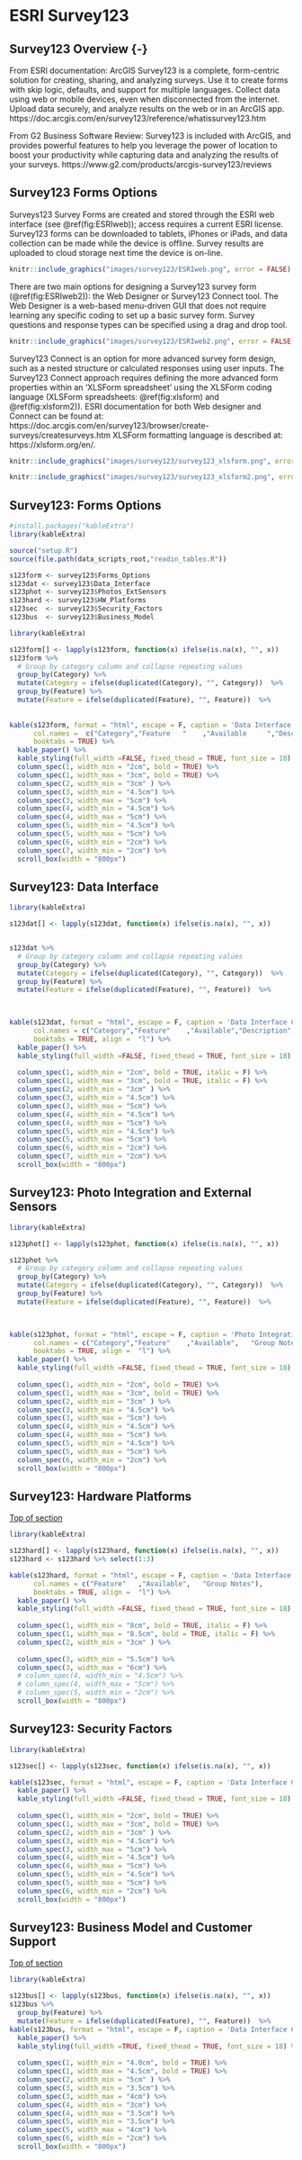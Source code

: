 # ESRI Survey123 {-}

## Survey123 Overview {-}  {#s123top} 

From ESRI documentation: ArcGIS Survey123 is a complete, form-centric solution for creating, sharing, and analyzing surveys. Use it to create forms with skip logic, defaults, and support for multiple languages. Collect data using web or mobile devices, even when disconnected from the internet. Upload data securely, and analyze results on the web or in an ArcGIS app. 
https://doc.arcgis.com/en/survey123/reference/whatissurvey123.htm

From G2 Business Software Review: Survey123 is included with ArcGIS, and provides powerful features to help you leverage the power of location to boost your productivity while capturing data and analyzing the results of your surveys. https://www.g2.com/products/arcgis-survey123/reviews

## Survey123 Forms Options 

Surveys123 Survey Forms are created and stored through the ESRI web interface (see \@ref(fig:ESRIweb)); access requires a current ESRI license. Survey123 forms can be downloaded to tablets, iPhones or iPads, and data collection can be made while the device is offline. Survey results are uploaded to cloud storage next time the device is on-line. 



```r
knitr::include_graphics("images/survey123/ESRIweb.png", error = FALSE)
```

There are two main options for designing a Survey123 survey form (\@ref(fig:ESRIweb2)): the Web Designer or Survey123 Connect tool. The Web Designer is a web-based menu-driven GUI that does not require learning any specific coding to set up a basic survey form.  Survey questions and response types can be specified using a drag and drop tool.



```r
knitr::include_graphics("images/survey123/ESRIweb2.png", error = FALSE)
```

Survey123 Connect is an option for more advanced survey form design, such as a nested structure or calculated responses using user inputs.  The Survey123 Connect approach requires defining the more advanced form properties within an ‘XLSForm spreadsheet’ using the XLSForm coding language (XLSForm spreadsheets: \@ref(fig:xlsform) and \@ref(fig:xlsform2)).  ESRI documentation for both Web designer and Connect can be found at: https://doc.arcgis.com/en/survey123/browser/create-surveys/createsurveys.htm
XLSForm formatting language is described at: https://xlsform.org/en/.


```r
knitr::include_graphics("images/survey123/survey123_xlsform.png", error = FALSE)
```



```r
knitr::include_graphics("images/survey123/survey123_xlsform2.png", error = FALSE)
```


## Survey123: Forms Options




```r

#install.packages("kableExtra")
library(kableExtra)

source("setup.R")
source(file.path(data_scripts_root,"readin_tables.R"))

s123form <- survey123$Forms_Options
s123dat <- survey123$Data_Interface 
s123phot <- survey123$Photos_ExtSensors
s123hard <- survey123$HW_Platforms
s123sec  <- survey123$Security_Factors
s123bus  <- survey123$Business_Model
```






```r

library(kableExtra)

s123form[] <- lapply(s123form, function(x) ifelse(is.na(x), "", x))
s123form %>%
  # Group by category column and collapse repeating values
  group_by(Category) %>%
  mutate(Category = ifelse(duplicated(Category), "", Category))  %>%
  group_by(Feature) %>%
  mutate(Feature = ifelse(duplicated(Feature), "", Feature))  %>%
  
  
kable(s123form, format = "html", escape = F, caption = 'Data Interface Criteria',
      col.names =  c("Category","Feature   "	,"Available     ","Description",	"Group Notes","External  Reviews","Score(0-3)"),
      booktabs = TRUE) %>%
  kable_paper() %>% 
  kable_styling(full_width =FALSE, fixed_thead = TRUE, font_size = 18) %>%
  column_spec(1, width_min = "2cm", bold = TRUE) %>%
  column_spec(1, width_max = "3cm", bold = TRUE) %>%
  column_spec(2, width_min = "3cm" ) %>%
  column_spec(3, width_min = "4.5cm") %>%
  column_spec(3, width_max = "5cm") %>%
  column_spec(4, width_min = "4.5cm") %>%
  column_spec(4, width_max = "5cm") %>%
  column_spec(5, width_min = "4.5cm") %>%
  column_spec(5, width_max = "5cm") %>%
  column_spec(6, width_min = "2cm") %>%
  column_spec(7, width_min = "2cm") %>%
  scroll_box(width = "800px") 
```


## Survey123: Data Interface {#S23dat}



```r

library(kableExtra)

s123dat[] <- lapply(s123dat, function(x) ifelse(is.na(x), "", x))


s123dat %>%
  # Group by category column and collapse repeating values
  group_by(Category) %>%
  mutate(Category = ifelse(duplicated(Category), "", Category))  %>%
  group_by(Feature) %>%
  mutate(Feature = ifelse(duplicated(Feature), "", Feature))  %>%
  


kable(s123dat, format = "html", escape = F, caption = 'Data Interface Criteria',
      col.names = c("Category","Feature"	,"Available","Description",		"Group Notes","External  Reviews","Score(0-3)"),
      booktabs = TRUE, align =  "l") %>%
  kable_paper() %>% 
  kable_styling(full_width =FALSE, fixed_thead = TRUE, font_size = 18) %>%
  
  column_spec(1, width_min = "2cm", bold = TRUE, italic = F) %>%
  column_spec(1, width_max = "3cm", bold = TRUE, italic = F) %>%
  column_spec(2, width_min = "3cm" ) %>%
  column_spec(3, width_min = "4.5cm") %>%
  column_spec(3, width_max = "5cm") %>%
  column_spec(4, width_min = "4.5cm") %>%
  column_spec(4, width_max = "5cm") %>%
  column_spec(5, width_min = "4.5cm") %>%
  column_spec(5, width_max = "5cm") %>%
  column_spec(6, width_min = "2cm") %>%
  column_spec(7, width_min = "2cm") %>%
  scroll_box(width = "800px") 

```




##  Survey123: Photo Integration and External Sensors {#s123phot}


```r


library(kableExtra)

s123phot[] <- lapply(s123phot, function(x) ifelse(is.na(x), "", x))

s123phot %>%
  # Group by category column and collapse repeating values
  group_by(Category) %>%
  mutate(Category = ifelse(duplicated(Category), "", Category))  %>%
  group_by(Feature) %>%
  mutate(Feature = ifelse(duplicated(Feature), "", Feature))  %>%
  


kable(s123phot, format = "html", escape = F, caption = 'Photo Integration and External Sensors',  
      col.names = c("Category","Feature"	,"Available",	"Group Notes","External  Reviews","Score(0-3)"),
      booktabs = TRUE, align =  "l") %>%
  kable_paper() %>% 
  kable_styling(full_width =FALSE, fixed_thead = TRUE, font_size = 18) %>%
  
  column_spec(1, width_min = "2cm", bold = TRUE) %>%
  column_spec(1, width_max = "3cm", bold = TRUE) %>%
  column_spec(2, width_min = "3cm" ) %>%
  column_spec(3, width_min = "4.5cm") %>%
  column_spec(3, width_max = "5cm") %>%
  column_spec(4, width_min = "4.5cm") %>%
  column_spec(4, width_max = "5cm") %>%
  column_spec(5, width_min = "4.5cm") %>%
  column_spec(5, width_max = "5cm") %>%
  column_spec(6, width_min = "2cm") %>%
  scroll_box(width = "800px") 

```





##  Survey123:  Hardware Platforms  {#s123hard}

[Top of section](#s123top)



```r

library(kableExtra)

s123hard[] <- lapply(s123hard, function(x) ifelse(is.na(x), "", x)) 
s123hard <- s123hard %>% select(1:3)

kable(s123hard, format = "html", escape = F, caption = 'Data Interface Criteria',
      col.names = c("Feature"	,"Available",	"Group Notes"),
      booktabs = TRUE, align =  "l") %>%
  kable_paper() %>% 
  kable_styling(full_width =FALSE, fixed_thead = TRUE, font_size = 18) %>%
  
  column_spec(1, width_min = "8cm", bold = TRUE, italic = F) %>%
  column_spec(1, width_max = "8.5cm", bold = TRUE, italic = F) %>%
  column_spec(2, width_min = "3cm" ) %>%
  
  column_spec(3, width_min = "5.5cm") %>%
  column_spec(3, width_max = "6cm") %>%
  # column_spec(4, width_min = "4.5cm") %>%
  # column_spec(4, width_max = "5cm") %>%
  # column_spec(5, width_min = "2cm") %>%
  scroll_box(width = "800px") 

```


## Survey123: Security Factors {#s123sec}



```r

library(kableExtra)

s123sec[] <- lapply(s123sec, function(x) ifelse(is.na(x), "", x))

kable(s123sec, format = "html", escape = F, caption = 'Data Interface Criteria', booktabs = TRUE, align =  "l",col.names = c("Feature"	,"Available",	"Description","Group Notes","External  Reviews","Score(0-3)")) %>%
  kable_paper() %>% 
  kable_styling(full_width =FALSE, fixed_thead = TRUE, font_size = 18) %>%
  
  column_spec(1, width_min = "2cm", bold = TRUE) %>%
  column_spec(1, width_max = "3cm", bold = TRUE) %>%
  column_spec(2, width_min = "3cm" ) %>%
  column_spec(3, width_min = "4.5cm") %>%
  column_spec(3, width_max = "5cm") %>%
  column_spec(4, width_min = "4.5cm") %>%
  column_spec(4, width_max = "5cm") %>%
  column_spec(5, width_min = "4.5cm") %>%
  column_spec(5, width_max = "5cm") %>%
  column_spec(6, width_min = "2cm") %>%
  scroll_box(width = "800px") 

```




## Survey123: Business Model and Customer Support {#s123bus}

[Top of section](#s123top)



```r



library(kableExtra)

s123bus[] <- lapply(s123bus, function(x) ifelse(is.na(x), "", x))
s123bus %>%
  group_by(Feature) %>%
  mutate(Feature = ifelse(duplicated(Feature), "", Feature))  %>%
kable(s123bus, format = "html", escape = F, caption = 'Data Interface Criteria',  booktabs = TRUE,col.names = c("Feature"	,"Available",	"Description","Group Notes","External  Reviews","Score(0-3)"), align =  "l") %>%
  kable_paper() %>% 
  kable_styling(full_width =TRUE, fixed_thead = TRUE, font_size = 18) %>%
  
  column_spec(1, width_min = "4.0cm", bold = TRUE) %>%
  column_spec(1, width_max = "4.5cm", bold = TRUE) %>%
  column_spec(2, width_min = "5cm" ) %>%
  column_spec(3, width_min = "3.5cm") %>%
  column_spec(3, width_max = "4cm") %>%
  column_spec(4, width_min = "3cm") %>%
  column_spec(4, width_max = "3.5cm") %>%
  column_spec(5, width_min = "3.5cm") %>%
  column_spec(5, width_max = "4cm") %>%
  column_spec(6, width_min = "2cm") %>%
  scroll_box(width = "800px") 

```




